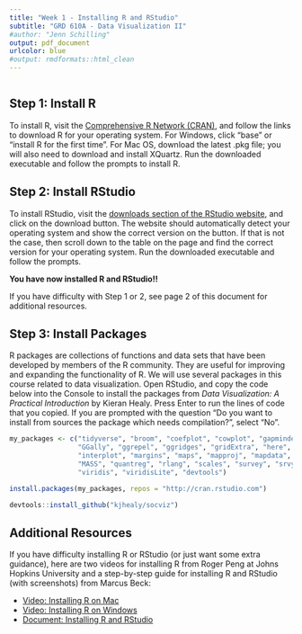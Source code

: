 ```yaml
---
title: "Week 1 - Installing R and RStudio"
subtitle: "GRD 610A - Data Visualization II"
#author: "Jenn Schilling"
output: pdf_document
urlcolor: blue
#output: rmdformats::html_clean
---
```


```r


```

## Step 1: Install R  
To install R, visit the [Comprehensive R Network (CRAN)](https://cran.r-project.org/), and follow the links to download R for your operating system. For Windows, click "base" or "install R for the first time". For Mac OS, download the latest .pkg file; you will also need to download and install XQuartz. Run the downloaded executable and follow the prompts to install R.  

## Step 2: Install RStudio  
To install RStudio, visit the [downloads section of the RStudio website](https://rstudio.com/products/rstudio/download/#download), and click on the download button. The website  should automatically detect your operating system and show the correct version on the button. If that is not the case, then scroll down to the table on the page and find the correct version for your operating system. Run the downloaded executable and follow the prompts.  

**You have now installed R and RStudio!!**  

If you have difficulty with Step 1 or 2, see page 2 of this document for additional resources.  


## Step 3: Install Packages  
R packages are collections of functions and data sets that have been developed by members of the R community. They are useful for improving and expanding the functionality of R. We will use several packages in this course related to data visualization. Open RStudio, and copy the code below into the Console to install the packages from *Data Visualization: A Practical Introduction* by Kieran Healy. Press Enter to run the lines of code that you copied. If you are prompted with the question "Do you want to install from sources the package which needs compilation?", select "No".

```r

my_packages <- c("tidyverse", "broom", "coefplot", "cowplot", "gapminder",
                 "GGally", "ggrepel", "ggridges", "gridExtra", "here",
                 "interplot", "margins", "maps", "mapproj", "mapdata",
                 "MASS", "quantreg", "rlang", "scales", "survey", "srvyr",
                 "viridis", "viridisLite", "devtools")

install.packages(my_packages, repos = "http://cran.rstudio.com")

devtools::install_github("kjhealy/socviz")

```

\newpage

## Additional Resources

If you have difficulty installing R or RStudio (or just want some extra guidance), here are two videos for installing R from Roger Peng at Johns Hopkins University and a step-by-step guide for installing R and RStudio (with screenshots) from Marcus Beck:  

+ [Video: Installing R on Mac](https://www.youtube.com/watch?v=Icawuhf0Yqo&feature=youtu.be)  
+ [Video: Installing R on Windows](https://www.youtube.com/watch?v=mfGFv-iB724&feature=youtu.be)  
+ [Document: Installing R and RStudio](https://beckmw.files.wordpress.com/2014/09/r_install_guide.pdf)  
